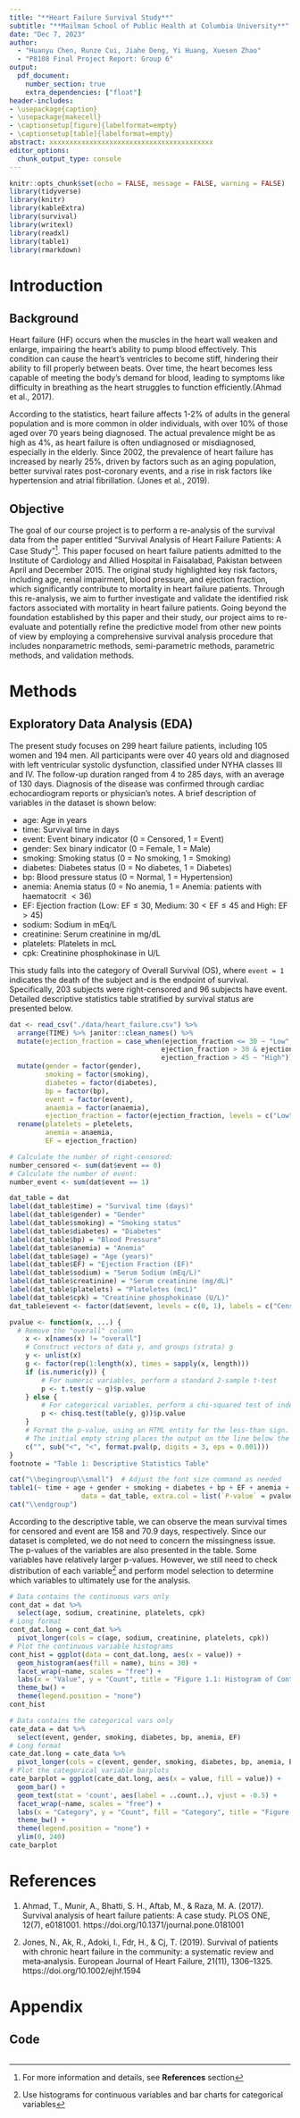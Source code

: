 ```yaml
---
title: "**Heart Failure Survival Study**"
subtitle: "**Mailman School of Public Health at Columbia University**"
date: "Dec 7, 2023"
author: 
  - "Huanyu Chen, Runze Cui, Jiahe Deng, Yi Huang, Xuesen Zhao"
  - "P8108 Final Project Report: Group 6"
output: 
  pdf_document:
    number_section: true
    extra_dependencies: ["float"]
header-includes:
- \usepackage{caption}
- \usepackage{makecell} 
- \captionsetup[figure]{labelformat=empty}
- \captionsetup[table]{labelformat=empty}
abstract: xxxxxxxxxxxxxxxxxxxxxxxxxxxxxxxxxxxxxxxxx
editor_options: 
  chunk_output_type: console
---
```

\thispagestyle{empty}
\newpage
\tableofcontents
\thispagestyle{empty}
\newpage
\setcounter{page}{1}

```r
knitr::opts_chunk$set(echo = FALSE, message = FALSE, warning = FALSE)
library(tidyverse)
library(knitr)
library(kableExtra)
library(survival)
library(writexl)
library(readxl)
library(table1)
library(rmarkdown)
```

# Introduction
## Background

Heart failure (HF) occurs when the muscles in the heart wall weaken and enlarge, impairing the heart's ability to pump blood effectively. This condition can cause the heart's ventricles to become stiff, hindering their ability to fill properly between beats. Over time, the heart becomes less capable of meeting the body's demand for blood, leading to symptoms like difficulty in breathing as the heart struggles to function efficiently.(Ahmad et al., 2017). 

According to the statistics, heart failure affects 1-2\% of adults in the general population and is more common in older individuals, with over 10\% of those aged over 70 years being diagnosed. The actual prevalence might be as high as 4\%, as heart failure is often undiagnosed or misdiagnosed, especially in the elderly. Since 2002, the prevalence of heart failure has increased by nearly 25\%, driven by factors such as an aging population, better survival rates post-coronary events, and a rise in risk factors like hypertension and atrial fibrillation. (Jones et al., 2019). 

## Objective

The goal of our course project is to perform a re-analysis of the survival data from the paper entitled "Survival Analysis of Heart Failure Patients: A Case Study"^[For more information and details, see **References** section]. This paper focused on heart failure patients admitted to the Institute of Cardiology and Allied Hospital in Faisalabad, Pakistan between April and December 2015. The original study highlighted key risk factors, including age, renal impairment, blood pressure, and ejection fraction, which significantly contribute to mortality in heart failure patients. Through this re-analysis, we aim to further investigate and validate the identified risk factors associated with mortality in heart failure patients. Going beyond the foundation established by this paper and their study, our project aims to re-evaluate and potentially refine the predictive model from other new points of view by employing a comprehensive survival analysis procedure that includes nonparametric methods, semi-parametric methods, parametric methods, and validation methods.

# Methods
## Exploratory Data Analysis (EDA)

The present study focuses on 299 heart failure patients, including 105 women and 194 men. All participants were over 40 years old and diagnosed with left ventricular systolic dysfunction, classified under NYHA classes III and IV. The follow-up duration ranged from 4 to 285 days, with an average of 130 days. Diagnosis of the disease was confirmed through cardiac echocardiogram reports or physician's notes. A brief description of variables in the dataset is shown below:

- age: Age in years 
- time: Survival time in days
- event: Event binary indicator (0 = Censored, 1 = Event)
- gender: Sex binary indicator (0 = Female, 1 = Male)
- smoking: Smoking status (0 = No smoking, 1 = Smoking)
- diabetes: Diabetes status (0 = No diabetes, 1 = Diabetes)
- bp: Blood pressure status (0 = Normal, 1 = Hypertension)
- anemia: Anemia status (0 = No anemia, 1 = Anemia: patients with haematocrit $<36$)
- EF: Ejection fraction (Low: $\text{EF} \leq 30$, Medium: $30 < \text{EF} \leq 45$ and High: $\text{EF} >45$)
- sodium: Sodium in mEq/L
- creatinine: Serum creatinine in mg/dL 
- platelets: Platelets in mcL
- cpk: Creatinine phosphokinase in U/L

This study falls into the category of Overall Survival (OS), where `event = 1` indicates the death of the subject and is the endpoint of survival. Specifically, 203 subjects were right-censored and 96 subjects have event. Detailed descriptive statistics table stratified by survival status are presented below. 

```r
dat <- read_csv("./data/heart_failure.csv") %>% 
  arrange(TIME) %>% janitor::clean_names() %>%
  mutate(ejection_fraction = case_when(ejection_fraction <= 30 ~ "Low",
                                      ejection_fraction > 30 & ejection_fraction <= 45 ~ "Medium",
                                      ejection_fraction > 45 ~ "High")) %>% 
  mutate(gender = factor(gender), 
         smoking = factor(smoking),
         diabetes = factor(diabetes),
         bp = factor(bp),
         event = factor(event),
         anaemia = factor(anaemia),
         ejection_fraction = factor(ejection_fraction, levels = c("Low", "Medium", "High"))) %>% 
  rename(platelets = pletelets,
         anemia = anaemia,
         EF = ejection_fraction)

# Calculate the number of right-censored:
number_censored <- sum(dat$event == 0)
# Calculate the number of event:
number_event <- sum(dat$event == 1)
```


```r
dat_table = dat
label(dat_table$time) = "Survival time (days)"
label(dat_table$gender) = "Gender"
label(dat_table$smoking) = "Smoking status"
label(dat_table$diabetes) = "Diabetes"
label(dat_table$bp) = "Blood Pressure"
label(dat_table$anemia) = "Anemia"
label(dat_table$age) = "Age (years)"
label(dat_table$EF) = "Ejection Fraction (EF)"
label(dat_table$sodium) = "Serum Sodium (mEq/L)"
label(dat_table$creatinine) = "Serum creatinine (mg/dL)"
label(dat_table$platelets) = "Plateletes (mcL)"
label(dat_table$cpk) = "Creatinine phosphokinase (U/L)"
dat_table$event <- factor(dat$event, levels = c(0, 1), labels = c("Censored", "Event"))

pvalue <- function(x, ...) {
  # Remove the "overall" column
    x <- x[names(x) != "overall"]
    # Construct vectors of data y, and groups (strata) g
    y <- unlist(x)
    g <- factor(rep(1:length(x), times = sapply(x, length)))
    if (is.numeric(y)) {
        # For numeric variables, perform a standard 2-sample t-test
        p <- t.test(y ~ g)$p.value
    } else {
        # For categorical variables, perform a chi-squared test of independence
        p <- chisq.test(table(y, g))$p.value
    }
    # Format the p-value, using an HTML entity for the less-than sign.
    # The initial empty string places the output on the line below the variable label.
    c("", sub("<", "<", format.pval(p, digits = 3, eps = 0.001)))
}
footnote = "Table 1: Descriptive Statistics Table"

cat("\\begingroup\\small")  # Adjust the font size command as needed 
table1(~ time + age + gender + smoking + diabetes + bp + EF + anemia + sodium + creatinine + cpk + platelets | event,
                  data = dat_table, extra.col = list(`P-value` = pvalue), footnote = footnote)
cat("\\endgroup")
```

According to the descriptive table, we can observe the mean survival times for censored and event are 158 and 70.9 days, respectively. Since our dataset is completed, we do not need to concern the missingness issue. The p-values of the variables are also presented in the table. Some variables have relatively larger p-values. However, we still need to check distribution of each variable^[Use histograms for continuous variables and bar charts for categorical variables] and perform model selection to determine which variables to ultimately use for the analysis.

```r
# Data contains the continuous vars only
cont_dat = dat %>% 
  select(age, sodium, creatinine, platelets, cpk)
# Long format 
cont_dat.long = cont_dat %>% 
  pivot_longer(cols = c(age, sodium, creatinine, platelets, cpk))
# Plot the continuous variable histograms
cont_hist = ggplot(data = cont_dat.long, aes(x = value)) +
  geom_histogram(aes(fill = name), bins = 30) +
  facet_wrap(~name, scales = "free") +
  labs(x = "Value", y = "Count", title = "Figure 1.1: Histogram of Continuous Covariates") +
  theme_bw() +
  theme(legend.position = "none")
cont_hist

# Data contains the categorical vars only
cate_data = dat %>% 
  select(event, gender, smoking, diabetes, bp, anemia, EF)
# Long format 
cate_dat.long = cate_data %>% 
  pivot_longer(cols = c(event, gender, smoking, diabetes, bp, anemia, EF))
# Plot the categorical variable barplots
cate_barplot = ggplot(cate_dat.long, aes(x = value, fill = value)) +
  geom_bar() +
  geom_text(stat = 'count', aes(label = ..count..), vjust = -0.5) +
  facet_wrap(~name, scales = "free") +
  labs(x = "Category", y = "Count", fill = "Category", title = "Figure 1.2: Bar Chart of Categorical Covariates") +
  theme_bw() +
  theme(legend.position = "none") +
  ylim(0, 240)
cate_barplot
```


















\newpage

# References

1. Ahmad, T., Munir, A., Bhatti, S. H., Aftab, M., & Raza, M. A. (2017). Survival analysis of heart failure patients: A case study. PLOS ONE, 12(7), e0181001. https://doi.org/10.1371/journal.pone.0181001

2. Jones, N., Ak, R., Adoki, I., Fdr, H., & Cj, T. (2019). Survival of patients with chronic heart failure in the community: a systematic review and meta‐analysis. European Journal of Heart Failure, 21(11), 1306–1325. https://doi.org/10.1002/ejhf.1594
\newpage

# Appendix
## Code

```r
```
